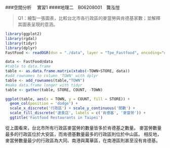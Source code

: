 ###空間分析　 實習1
####地理二　B06208001　龔泓愷

> Q1：繪製一張圖表，比較台北市各行政區的麥當勞與肯德基家數；並解釋其圖表呈現的意涵。

```r
library(ggplot2)
library(rgdal)
library(tidyr)
library(dplyr)
FastFood <- readOGR(dsn = "./data", layer = "Tpe_Fastfood", encoding="utf8")
```
```r
data <- FastFood@data
#table to data.frame
table <- as.data.frame.matrix(xtabs(~TOWN+STORE, data))
#add rownames to column 'TOWN' with dplyr
table <- add_rownames(table,"TOWN")
#make data.frame longer with tidyr
table <- gather(table, STORE, COUNT, -TOWN)

ggplot(table, aes(x = TOWN, y = COUNT, fill = STORE)) +
  geom_col(position = 'dodge') + 
  scale_x_discrete('行政區') + scale_y_continuous('間數') +
  scale_fill_discrete('速食店', labels = c('肯德基', '麥當勞')) +
  ggtitle('Fastfood Restaurants in Taipei')
```

從上圖看來，台北市所有行政區麥當勞的數量皆多於肯德基之數量。
麥當勞數量最多的行政區位於大安區，而肯德基數量最多的行政區則位於中山區。
相反地，麥當勞數量最少的行政區為大同、南港與萬華區，在南港區則甚至沒有肯德基。
